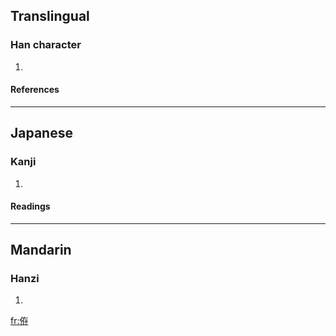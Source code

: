 ==Translingual==
===Han character===
{{Han char|rad=人|as=06|sn=8|four=|canj=人大中木 (OKLD)}}
# {{defn|Han|sort=人06}}
====References====
{{Han ref|kx=0102.250|dkj=00614|dj=0218.020|hdz=10146.060|uh=4F9F|ud=20383}}
----
==Japanese==
===Kanji===
{{ja-kanji|grade=|rs=人06}}
# {{defn|Japanese}} 
====Readings====
{{ja-readings|on=[[せん]] (sen)|kun=}}
----
==Mandarin==
===Hanzi===
{{cmn-hanzi|pin=[[jiàn]] (jian4)|wg=chien<sup>4</sup>}}
# {{defn|Mandarin}}

[[fr:侟]]